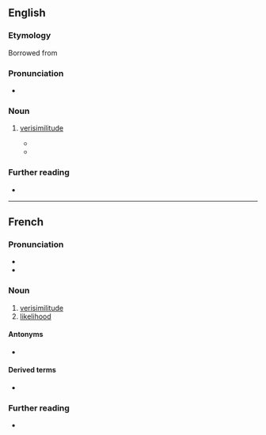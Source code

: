 ==English==

===Etymology===
Borrowed from {{bor|en|fr|vraisemblance}}

===Pronunciation===
* {{IPA|en|/vɹeɪsɑmˈblɑns/}}

===Noun===
{{en-noun|-}}

# {{lb|en|literary theory}} [[verisimilitude]]
#* {{quote-book|en|title=Structuralist Poetics: Structuralism, Linguistics and the Study of Literature|author=Jonathan D. Culler|year=2002|passage=Recognition of this first level of '''''vraisemblance''''' need not depend on the claim that reality is a convention produced by language.}}
#* {{quote-book|en|title=A Prehistory of Cognitive Poetics: Neoclassicism and the Novel|page=6|author=Karin Kukkonen|year=2017|passage=The notion of '''vraisemblance''', “in whose name all the literary battles were fought, is at the root of all criticism” (Bray 1931, 192; c'est en son nom que se livrent toutes les batailles littéraires, elle est à la base de toutes les critiques). Derived from Aristotle's "probable," in the rediscovery of the ''Poetics'' in Renaissance Italy, '''vraisemblance''' takes the key hierarchical position in seventeenth-century neoclassicism and maintains it until well into the eighteenth century.|url=https://books.google.com/books?id=WdgWDgAAQBAJ&lpg=PA6&dq=%22vraisemblance%22&pg=PA6#v=onepage&q=%22vraisemblance%22&f=false}}

===Further reading===
* {{pedia}}

----

==French==

===Pronunciation===
* {{fr-IPA|vraissemblance}}
* {{rhymes|fr|ɑ̃s}}

===Noun===
{{fr-noun|f}}

# [[verisimilitude]]
# [[likelihood]]

====Antonyms====
* {{l|fr|invraisemblance}}

====Derived terms====
* {{l|fr|selon toute vraisemblance}}

===Further reading===
* {{R:TLFi}}